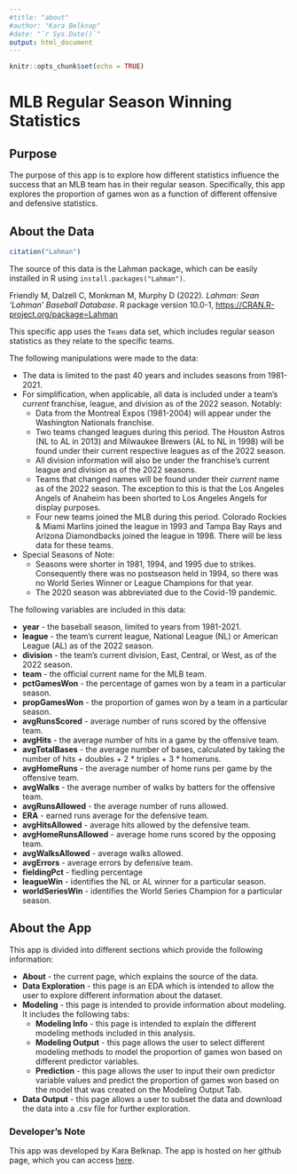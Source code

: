 ```yaml
---
#title: "about"
#author: "Kara Belknap"
#date: "`r Sys.Date()`"
output: html_document
---
```


```r
knitr::opts_chunk$set(echo = TRUE)
```

# MLB Regular Season Winning Statistics

## Purpose

The purpose of this app is to explore how different statistics influence the success that an MLB team has in their regular season. Specifically, this app explores the proportion of games won as a function of different offensive and defensive statistics. 

## About the Data

```r

citation("Lahman")

```

The source of this data is the Lahman package, which can be easily installed in R using `install.packages("Lahman")`. 

Friendly M, Dalzell C, Monkman M, Murphy D (2022). _Lahman: Sean 'Lahman' Baseball Database_. R package
  version 10.0-1, <https://CRAN.R-project.org/package=Lahman>
  
This specific app uses the `Teams` data set, which includes regular season statistics as they relate to the specific teams.

The following manipulations were made to the data:  

  * The data is limited to the past 40 years and includes seasons from 1981-2021.  
  * For simplification, when applicable, all data is included under a team's *current* franchise, league, and division as of the 2022 season. Notably:  
    +  Data from the Montreal Expos (1981-2004) will appear under the Washington Nationals franchise.  
    +  Two teams changed leagues during this period. The Houston Astros (NL to AL in 2013) and Milwaukee Brewers (AL to NL in 1998) will be found under their current respective leagues as of the 2022 season.  
    +  All division information will also be under the franchise's current league and division as of the 2022 seasons.  
    +  Teams that changed names will be found under their *current* name as of the 2022 season. The exception to this is that the Los Angeles Angels of Anaheim has been shorted to Los Angeles Angels for display purposes.  
    +  Four new teams joined the MLB during this period. Colorado Rockies & Miami Marlins joined the league in 1993 and Tampa Bay Rays and Arizona Diamondbacks joined the league in 1998. There will be less data for these teams.  
  * Special Seasons of Note:  
    +  Seasons were shorter in 1981, 1994, and 1995 due to strikes. Consequently there was no postseason held in 1994, so there was no World Series Winner or League Champions for that year.  
    +  The 2020 season was abbreviated due to the Covid-19 pandemic. 
    
The following variables are included in this data:  

  * **year** - the baseball season, limited to years from 1981-2021. 
  * **league** - the team's current league, National League (NL) or American League (AL) as of the 2022 season. 
  * **division** - the team's current division, East, Central, or West, as of the 2022 season.
  * **team** - the official current name for the MLB team.
  * **pctGamesWon** - the percentage of games won by a team in a particular season.
  * **propGamesWon** - the proportion of games won by a team in a particular season.
  * **avgRunsScored** - average number of runs scored by the offensive team.
  * **avgHits** - the average number of hits in a game by the offensive team.
  * **avgTotalBases** - the average number of bases, calculated by taking the number of hits + doubles + 2 * triples + 3 * homeruns.
  * **avgHomeRuns** - the average number of home runs per game by the offensive team.
  * **avgWalks** - the average number of walks by batters for the offensive team.
  * **avgRunsAllowed** - the average number of runs allowed.
  * **ERA** - earned runs average for the defensive team.
  * **avgHitsAllowed** - average hits allowed by the defensive team. 
  * **avgHomeRunsAllowed** - average home runs scored by the opposing team.
  * **avgWalksAllowed** - average walks allowed.
  * **avgErrors** - average errors by defensive team.
  * **fieldingPct** - fiedling percentage
  * **leagueWin** - identifies the NL or AL winner for a particular season. 
  * **worldSeriesWin** - identifies the World Series Champion for a particular season.
  
## About the App

This app is divided into different sections which provide the following information:

  * **About** - the current page, which explains the source of the data. 
  * **Data Exploration** - this page is an EDA which is intended to allow the user to explore different information about the dataset. 
  * **Modeling** - this page is intended to provide information about modeling. It includes the following tabs: 
      * **Modeling Info** - this page is intended to explain the different modeling methods included in this analysis. 
      * **Modeling Output** - this page allows the user to select different modeling methods to model the proportion of games won based on different predictor variables. 
      * **Prediction** - this page allows the user to input their own predictor variable values and predict the proportion of games won based on the model that was created on the Modeling Output Tab. 
  * **Data Output** - this page allows a user to subset the data and download the data into a .csv file for further exploration.
  
  
### Developer's Note
This app was developed by Kara Belknap. The app is hosted on her github page, which you can access [here](https://github.com/kbelkna/ST558_Final_Project). 
  

      
